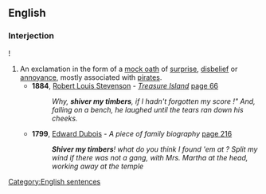 ==English==
{{wikipedia}}
===Interjection===
{{en-interj|head=[[shiver]] [[my]] [[timbers]]}}!

# An exclamation in the form of a [https://en.wikipedia.org/wiki/Minced_oath mock oath] of [[surprise]], [[disbelief]] or [[annoyance]], mostly associated with [[pirate]]s.
#* '''1884''', [[w:Robert Louis Stevenson|Robert Louis Stevenson]] - ''[[w:Treasure Island|Treasure Island]]'' [http://books.google.co.uk/books?id=bAYGAAAAQAAJ&q=%22shiver+my+timbers%22+date:1800-1900&dq=%22shiver+my+timbers%22+date:1800-1900&lr=&as_brr=0&pgis=1 page 66]
#*: ''Why, '''shiver my timbers''', if I hadn't forgotten my score !" And, falling on a bench, he laughed until the tears ran down his cheeks. ''
#* '''1799''', [[w:Edward Dubois|Edward Dubois]] - '' A piece of family biography '' [http://books.google.co.uk/books?id=v60BAAAAQAAJ&q=%22shiver+my+timbers%22+date:1600-1800&dq=%22shiver+my+timbers%22+date:1600-1800&lr=&as_brr=0&pgis=1 page 216]
#*: '''''Shiver my timbers'''! what do you think I found 'em at ? Split my wind if there was not a gang, with Mrs. Martha at the head, working away at the temple ''

[[Category:English sentences]]